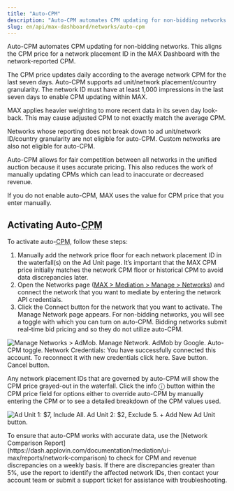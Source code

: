 ```yaml
---
title: "Auto-CPM"
description: "Auto-CPM automates CPM updating for non-bidding networks."
slug: en/api/max-dashboard/networks/auto-cpm
---
```

Auto-<Glossary>CPM</Glossary> automates <Abbr>CPM</Abbr> updating for non-bidding <Glossary>networks</Glossary>.
This aligns the <Abbr>CPM</Abbr> price for a network placement <Abbr>ID</Abbr> in the MAX Dashboard with the network-reported <Abbr>CPM</Abbr>.

The <Abbr>CPM</Abbr> price updates daily according to the average network <Abbr>CPM</Abbr> for the last seven days.
Auto-<Abbr>CPM</Abbr> supports ad unit/network placement/country granularity.
The network <Abbr>ID</Abbr> must have at least 1,000 <Glossary>impressions</Glossary> in the last seven days to enable <Abbr>CPM</Abbr> updating within MAX.

<Callout type="note">
MAX applies heavier weighting to more recent data in its seven day look-back.
This may cause adjusted <Abbr>CPM</Abbr> to not exactly match the average <Abbr>CPM</Abbr>.

Networks whose reporting does not break down to ad unit/network <Abbr>ID</Abbr>/country granularity are not eligible for auto-<Abbr>CPM</Abbr>.
Custom networks are also not eligible for auto-<Abbr>CPM</Abbr>.
</Callout>

Auto-<Abbr>CPM</Abbr> allows for fair competition between all networks in the unified auction because it uses accurate pricing.
This also reduces the work of manually updating <Abbr>CPM</Abbr>s which can lead to inaccurate or decreased revenue.

If you do not enable auto-<Abbr>CPM</Abbr>, MAX uses the value for <Abbr>CPM</Abbr> price that you enter manually.

## Activating Auto-<abbr title="cost per mille">CPM</abbr>

To activate auto-<abbr title="cost per mille">CPM</abbr>, follow these steps:

1. Manually add the network price floor for each network placement <Abbr>ID</Abbr> in the <Glossary>waterfall(s)</Glossary> on the <UILabel>Ad Unit</UILabel> page.
   It’s important that the MAX <Abbr>CPM</Abbr> price initially matches the network <Abbr>CPM</Abbr> floor or historical <Abbr>CPM</Abbr> to avoid data discrepancies later.
1. Open the <UILabel>Networks</UILabel> page ([<UILabel>MAX &gt; Mediation &gt; Manage &gt; Networks</UILabel>](https://dash.applovin.com/o/mediation/networks)) and connect the network that you want to <Glossary>mediate</Glossary> by entering the network <Abbr>API</Abbr> credentials.
1. Click the <UILabel>Connect</UILabel> button for the network that you want to activate.
   The <UILabel>Manage Network</UILabel> page appears.
   For non-bidding networks, you will see a toggle with which you can turn on auto-<Abbr>CPM</Abbr>.
   <Glossary>Bidding</Glossary> networks submit <Glossary>real-time bid</Glossary> pricing and so they do not utilize auto-<Abbr>CPM</Abbr>.

![Manage Networks &gt; AdMob. Manage Network. AdMob by Google. Auto-CPM toggle. Network Credentials: You have successfully connected this account. To reconnect it with new credentials click here. Save button. Cancel button.](/images/auto-cpm-01.png)

Any network placement <Abbr>ID</Abbr>s that are governed by auto-<Abbr>CPM</Abbr> will show the <Abbr>CPM</Abbr> price grayed-out in the waterfall.
Click the info <UILabel>ⓘ</UILabel> button within the <Abbr>CPM</Abbr> price field for options either to override auto-<Abbr>CPM</Abbr> by manually entering the <Abbr>CPM</Abbr> or to see a detailed breakdown of the <Abbr>CPM</Abbr> values used.

![Ad Unit 1: $7, Include All. Ad Unit 2: $2, Exclude 5. + Add New Ad Unit button.](/images/auto-cpm-02.png)

<Callout type="warning">
To ensure that auto-<Abbr>CPM</Abbr> works with accurate data, use the [Network Comparison Report](https://dash.applovin.com/documentation/mediation/ui-max/reports/network-comparison) to check for <Abbr>CPM</Abbr> and revenue discrepancies on a weekly basis.
If there are discrepancies greater than 5%, use the report to identify the affected network <Abbr>ID</Abbr>s, then contact your account team or submit a support ticket for assistance with troubleshooting.
</Callout>
